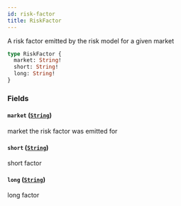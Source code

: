 ```yaml
---
id: risk-factor
title: RiskFactor
---
```



A risk factor emitted by the risk model for a given market

```graphql
type RiskFactor {
  market: String!
  short: String!
  long: String!
}
```


### Fields

#### `market` ([`String`](/docs/mainnet/graphql/scalars/string))

market the risk factor was emitted for


#### `short` ([`String`](/docs/mainnet/graphql/scalars/string))

short factor


#### `long` ([`String`](/docs/mainnet/graphql/scalars/string))

long factor




